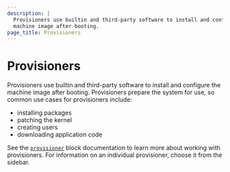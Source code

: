 ```yaml
---
description: |
  Provisioners use builtin and third-party software to install and configure the
  machine image after booting.
page_title: Provisioners
---
```


# Provisioners

Provisioners use builtin and third-party software to install and configure the
machine image after booting. Provisioners prepare the system for use, so common
use cases for provisioners include:

- installing packages
- patching the kernel
- creating users
- downloading application code

See the [`provisioner`](/docs/templates/hcl_templates/blocks/build/provisioner) block documentation to learn more
about working with provisioners. For information on an individual provisioner,
choose it from the sidebar.
